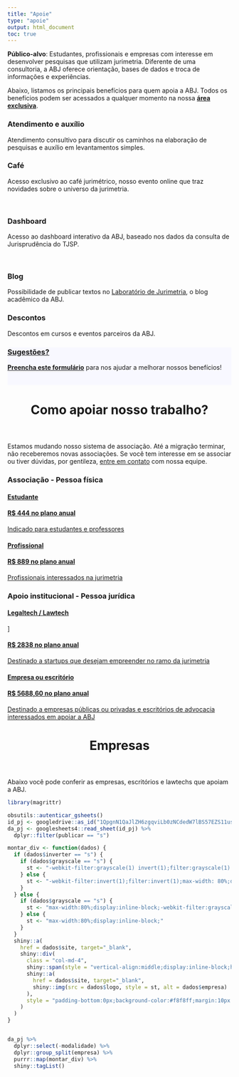 ```yaml
---
title: "Apoie"
type: "apoie"
output: html_document
toc: true
---
```


**Público-alvo**: Estudantes, profissionais e empresas com interesse em desenvolver pesquisas que utilizam jurimetria. Diferente de uma consultoria, a ABJ oferece orientação, bases de dados e troca de informações e experiências.

Abaixo, listamos os principais benefícios para quem apoia a ABJ. Todos os benefícios podem ser acessados a qualquer momento na nossa [**área exclusiva**](https://abjur.shinyapps.io/associados).

<div id="contact">

<!--linha 1-->
<div class="row contact-info">

<div class="col-md-4"><div>
<i class="fas fa-comment-dots"></i>
<h3>Atendimento e auxílio</h3>
<p>Atendimento consultivo para discutir os caminhos na elaboração de pesquisas e auxílio em levantamentos simples.</p>
</div></div>

<div class="col-md-4"><div>
<i class="fas fa-coffee"></i>
<h3>Café</h3>
<p>Acesso exclusivo ao café jurimétrico, nosso evento online que traz novidades sobre o universo da jurimetria.</p>
</div></div>

<div class="col-md-4"><div>
<i class="fas fa-chart-area"></i>   
<h3>Dashboard</h3>
<p>Acesso ao dashboard interativo da ABJ, baseado nos dados da consulta de Jurisprudência do TJSP.</p>
</div></div>

</div>

<br/>

<!--linha 2-->
<div class="row contact-info">

<div class="col-md-4"><div>
<i class="fas fa-flask"></i>
<h3>Blog</h3>
<p>Possibilidade de publicar textos no <a href="https://lab.abj.org.br" target="_blank">Laboratório de Jurimetria</a>, o blog acadêmico da ABJ.</p>
</div></div>

<div class="col-md-4"><div>
<i class="fas fa-percent"></i>
<h3>Descontos</h3>
<p>Descontos em cursos e eventos parceiros da ABJ.</p>
</div></div>

<a href="https://docs.google.com/forms/d/e/1FAIpQLSdymc2juV7SKG7_ZBKPGn7lmFDvno-Nd4dxb9NVpenP8Siovw/viewform"><div class="col-md-4" style="background: #f8f8ff" target="_blank"><div>
<i class="fas fa-question"></i>
<h3>Sugestões?</h3>
<p><a href="https://docs.google.com/forms/d/e/1FAIpQLSdymc2juV7SKG7_ZBKPGn7lmFDvno-Nd4dxb9NVpenP8Siovw/viewform" target="_blank"><strong>Preencha este formulário</strong></a> para nos ajudar a melhorar nossos benefícios!</p></a>

</div>

<br/>
<!--linha 3-->


</div>

<!--fim da linha-->
</div>

<!--botoes de associados --->

<header class="section-header">
<h1>Como apoiar nosso trabalho?</h1>
</header>

Estamos mudando nosso sistema de associação. Até a migração terminar, não receberemos novas associações. Se você tem interesse em se associar ou tiver dúvidas, por gentileza, <a href="/contato">entre em contato</a> com nossa equipe.

<h3>Associação - Pessoa física</h3>

<div class="row associe-se">

<div class="col-md-6">
<a href="" target="_blank"><div>
<i class="fas fa-graduation-cap"></i>
<h4>Estudante</h3>
<h4>R$ 444 no plano anual</h3>
<p>Indicado para estudantes e professores</p>
</div></a></div>

<div class="col-md-6">
<a href="" target="_blank"><div>
<i class="fas fa-user-tie"></i>
<h4>Profissional</h4>
<h4>R$ 889 no plano anual</h4>
<p>Profissionais interessados na jurimetria</p>
</div></a></div>

</div>

<h3>Apoio institucional - Pessoa jurídica</h3>

<div class="row associe-se">
<div class="col-md-6">
<a href="" target="_blank"><div>
<i class="fas fa-home"></i>
<h4>Legaltech / Lawtech</h4>]
<h4>R$ 2838 no plano anual</h4>
<p>Destinado a startups que desejam empreender no ramo da jurimetria</p>
</div></a>
</div>
<div class="col-md-6">
<a href="" target="_blank"><div>
<i class="fas fa-building"></i>
<h4>Empresa ou escritório</h4>
<h4>R$ 5688,60 no plano anual</h4>
<p>Destinado a empresas públicas ou privadas e escritórios de advocacia interessados em apoiar a ABJ</p>
</div></a>
</div>
</div>


<header class="section-header">
<h1 id="faq">Empresas</h1>
</header>

Abaixo você pode conferir as empresas, escritórios e lawtechs que apoiam a ABJ.

<div class="row" style="align:center;">

```r
library(magrittr)

obsutils::autenticar_gsheets()
id_pj <- googledrive::as_id("1QpgnN1QaJlZH6zgqviLb0zNCdedW7lBS57EZS11uspg")
da_pj <- googlesheets4::read_sheet(id_pj) %>%
  dplyr::filter(publicar == "s")

montar_div <- function(dados) {
  if (dados$inverter == "s") {
    if (dados$grayscale == "s") {
      st <- "-webkit-filter:grayscale(1) invert(1);filter:grayscale(1) invert(1);max-width: 80%;display:inline-block;"
    } else {
      st <- "-webkit-filter:invert(1);filter:invert(1);max-width: 80%;display:inline-block;"
    }
  } else {
    if (dados$grayscale == "s") {
      st <- "max-width:80%;display:inline-block;-webkit-filter:grayscale(.5);filter:grayscale(.5);"
    } else {
      st <- "max-width:80%;display:inline-block;"
    }
  }
  shiny::a(
    href = dados$site, target="_blank",
    shiny::div(
      class = "col-md-4",
      shiny::span(style = "vertical-align:middle;display:inline-block;height:100%;"),
      shiny::a(
        href = dados$site, target="_blank", 
        shiny::img(src = dados$logo, style = st, alt = dados$empresa)
      ),
      style = "padding-bottom:0px;background-color:#f8f8ff;margin:10px 0px 0px 0px;min-height:200px;"
    )
  )
}


da_pj %>% 
  dplyr::select(-modalidade) %>% 
  dplyr::group_split(empresa) %>% 
  purrr::map(montar_div) %>% 
  shiny::tagList()
```


</div>

